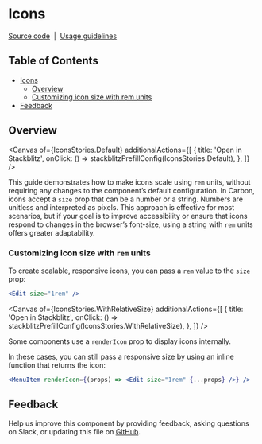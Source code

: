 
<Meta isTemplate />

# Icons

[Source code](https://github.com/carbon-design-system/carbon/tree/main/packages/react/src/components/Icons)
&nbsp;|&nbsp;
[Usage guidelines](https://carbondesignsystem.com/elements/icons/usage/)

## Table of Contents

- [Icons](#Icons)
  - [Overview](#overview)
  - [Customizing icon size with rem units](#customizing-icon-size-with-rem-units)
- [Feedback](#feedback)

## Overview

<Canvas
  of={IconsStories.Default}
  additionalActions={[
    {
      title: 'Open in Stackblitz',
      onClick: () => stackblitzPrefillConfig(IconsStories.Default),
    },
  ]}
/>

This guide demonstrates how to make icons scale using `rem` units, without
requiring any changes to the component’s default configuration. In Carbon, icons
accept a `size` prop that can be a number or a string. Numbers are unitless and
interpreted as pixels. This approach is effective for most scenarios, but if
your goal is to improve accessibility or ensure that icons respond to changes in
the browser’s font-size, using a string with `rem` units offers greater
adaptability.

### Customizing icon size with `rem` units

To create scalable, responsive icons, you can pass a `rem` value to the `size`
prop:

```jsx
<Edit size="1rem" />
```

<Canvas
  of={IconsStories.WithRelativeSize}
  additionalActions={[
    {
      title: 'Open in Stackblitz',
      onClick: () => stackblitzPrefillConfig(IconsStories.WithRelativeSize),
    },
  ]}
/>

Some components use a `renderIcon` prop to display icons internally.

In these cases, you can still pass a responsive size by using an inline function
that returns the icon:

```jsx
<MenuItem renderIcon={(props) => <Edit size="1rem" {...props} />} />
```

## Feedback

Help us improve this component by providing feedback, asking questions on Slack,
or updating this file on
[GitHub](https://github.com/carbon-design-system/carbon/tree/main/packages/react/src/components/Icons/Icons.mdx).
